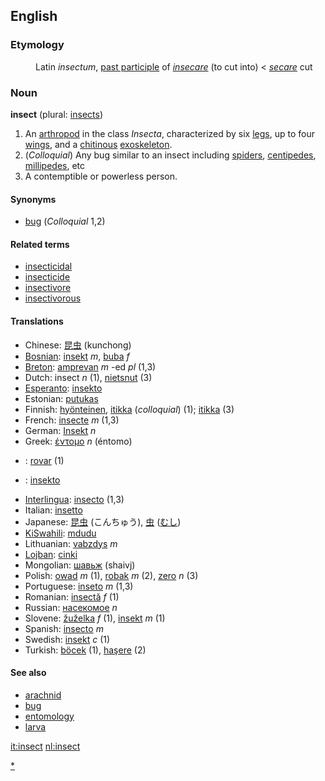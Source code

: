 ==English==
===Etymology===

:Latin ''insectum'', [[past participle]] of ''[[insecare]]'' (to cut into) < ''[[secare]]'' cut

===Noun===
'''insect''' (plural: [[insects]])

#An [[arthropod]] in the class ''Insecta'', characterized by six [[leg]]s, up to four [[wing]]s, and a [[chitin]]ous [[exoskeleton]].
#(''Colloquial'') Any bug similar to an insect including [[spider]]s, [[centipede]]s, [[millipede]]s, etc
#A contemptible or powerless person.

====Synonyms====
*[[bug]] (''Colloquial'' 1,2)

====Related terms====
*[[insecticidal]]
*[[insecticide]]
*[[insectivore]]
*[[insectivorous]]

====Translations====
*Chinese: [[昆虫]] (kunchong)
*[[Bosnian]]: [[insekt]] ''m'', [[buba]] ''f''
*[[Breton]]: [[amprevan]] ''m'' -ed ''pl'' (1,3)
*Dutch: insect ''n'' (1), [[nietsnut]] (3)
*[[Esperanto]]: [[insekto]]
*Estonian: [[putukas]]
*Finnish: [[hyönteinen]], [[itikka]] (''colloquial'') (1); [[itikka]] (3)
*French: [[insecte]] ''m'' (1,3)
*German: [[Insekt]] ''n''
*Greek: [[έντομο]] ''n'' (éntomo)
*{{hu}}: [[rovar]] (1)
*{{io}}: [[insekto]]
*[[Interlingua]]: [[insecto]] (1,3)
*Italian: [[insetto]]
*Japanese: [[昆虫]] (こんちゅう), [[虫]] ([[むし]])
*[[KiSwahili]]: [[mdudu]]
*Lithuanian: [[vabzdys]] ''m''
*[[Lojban]]: [[cinki]]
*Mongolian: [[шавьж]] (shaivj)
*Polish: [[owad]] ''m'' (1), [[robak]] ''m'' (2), [[zero]] ''n'' (3)
*Portuguese: [[inseto]] ''m'' (1,3)
*Romanian: [[insectă]] ''f'' (1)
*Russian: [[насекомое]] ''n''
*Slovene: [[žuželka]] ''f'' (1), [[insekt]] ''m'' (1)
*Spanish: [[insecto]] ''m''
*Swedish: [[insekt]] ''c'' (1)
*Turkish: [[böcek]] (1), [[haşere]] (2)

====See also====
*[[arachnid]]
*[[bug]]
*[[entomology]]
*[[larva]]

[[Category:English insects|*]]

[[it:insect]]
[[nl:insect]]